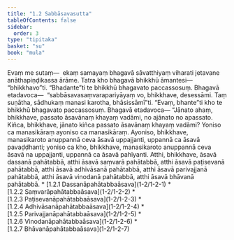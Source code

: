 ```yaml
---
title: "1.2 Sabbāsavasutta"
tableOfContents: false
sidebar:
  order: 3
type: "tipitaka"
basket: "su"
book: "mula"
---
```



<DynamicBreadcrumb />

<Division number="14" book="mula" bookNo="9" page="8">

<Paragraph number="51" book="mula">
Evaṃ me sutaṃ—  ekaṃ samayaṃ bhagavā sāvatthiyaṃ viharati jetavane anāthapiṇḍikassa ārāme. Tatra kho bhagavā bhikkhū āmantesi—  “bhikkhavo”ti. “Bhadante”ti te bhikkhū bhagavato paccassosuṃ. Bhagavā etadavoca—  “sabbāsavasaṃvarapariyāyaṃ vo, bhikkhave, desessāmi. Taṃ suṇātha, sādhukaṃ manasi karotha, bhāsissāmī”ti. “Evaṃ, bhante”ti kho te bhikkhū bhagavato paccassosuṃ. Bhagavā etadavoca—


</Paragraph>

</Division>
<Division number="15" book="mula" bookNo="9" page="9">

<Paragraph number="52" book="mula">
“Jānato ahaṃ, bhikkhave, passato āsavānaṃ khayaṃ vadāmi, no ajānato no apassato. Kiñca, bhikkhave, jānato kiñca passato āsavānaṃ khayaṃ vadāmi? Yoniso ca manasikāraṃ ayoniso ca manasikāraṃ. Ayoniso, bhikkhave, manasikaroto anuppannā ceva āsavā uppajjanti, uppannā ca āsavā pavaḍḍhanti; yoniso ca kho, bhikkhave, manasikaroto anuppannā ceva āsavā na uppajjanti, uppannā ca āsavā pahīyanti.


</Paragraph>

</Division>
<Division number="16" book="mula" bookNo="9" page="9">

<Paragraph number="53" book="mula">
Atthi, bhikkhave, āsavā dassanā pahātabbā, atthi āsavā saṃvarā pahātabbā, atthi āsavā paṭisevanā pahātabbā, atthi āsavā adhivāsanā pahātabbā, atthi āsavā parivajjanā pahātabbā, atthi āsavā vinodanā pahātabbā, atthi āsavā bhāvanā pahātabbā.

</Paragraph>
</Division>

<TableOfContents book="mula" section="1.2">
* [1.2.1 Dassanāpahātabbaāsava](1-2/1-2-1)
* [1.2.2 Saṃvarāpahātabbaāsava](1-2/1-2-2)
* [1.2.3 Paṭisevanāpahātabbaāsava](1-2/1-2-3)
* [1.2.4 Adhivāsanāpahātabbaāsava](1-2/1-2-4)
* [1.2.5 Parivajjanāpahātabbaāsava](1-2/1-2-5)
* [1.2.6 Vinodanāpahātabbaāsava](1-2/1-2-6)
* [1.2.7 Bhāvanāpahātabbaāsava](1-2/1-2-7)
</TableOfContents>